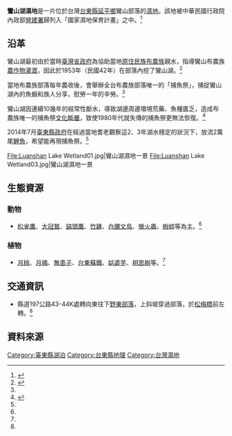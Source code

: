 {{TW Wetlandst
|name      = 鸞山湖濕地
|image     = Luanshan Lake Wetland02.jpg
|imagename = 鸞山湖一景
|engname   = Luanshan Lake Wetland
|belong    = [[花東縱谷|花東縱谷]][[國家風景區|國家風景區]][[管理處|管理處]]、[[台東縣|台東縣]][[延平鄉|延平鄉]][[公所|公所]]
|number    = TW071
|type      = 人為濕地
|location  = [[臺灣|臺灣]][[臺東縣|臺東縣]][[延平鄉|延平鄉]][[鸞山部落|鸞山部落]]
|coordinates = {{coord|22.897907|N|121.161335|E|display=title,inline|scale:10000}}
|size      = 4公頃
|website   = [http://wetland-tw.tcd.gov.tw/WetLandWeb/wetland.php?id=207 內政部營建署 國家重要濕地保育計畫]
}}
'''鸞山湖濕地'''是一片位於台灣[[台東縣|台東縣]][[延平鄉|延平鄉]]鸞山部落的[[濕地|濕地]]。該地被中華民國行政院內政部[[營建署|營建署]]歸列入「國家濕地保育計畫」之中。<ref name="國家重要濕地保育計畫 鸞山湖濕地">{{cite web |url=http://wetland-tw.tcd.gov.tw/WetLandWeb/wetland.php?id=207 |title=國家重要濕地保育計畫 鸞山湖濕地 |accessdate=2014-12-05 |archive-url=https://web.archive.org/web/20141219192935/http://wetland-tw.tcd.gov.tw/WetLandWeb/wetland.php?id=207 |archive-date=2014-12-19 |dead-url=yes }}</ref>

== 沿革 ==

鸞山湖最初由於當時[[臺灣省政府|臺灣省政府]]為協助當地[[原住民族|原住民族]][[布農族|布農族]]親水，指導鸞山布農族[[農作物|農作物]][[灌溉|灌溉]]，因此於1953年（民國42年）在部落內挖了鸞山湖。<ref name="重現鸞山湖 放流2萬尾鯉魚">{{cite web |url=http://www.ttia.gov.tw/page4_chp.php |title=重現鸞山湖 放流2萬尾鯉魚 |accessdate=2014-07-03 |archive-date=2014-12-08 |archive-url=https://web.archive.org/web/20141208021853/http://www.ttia.gov.tw/page4_chp.php |dead-url=no }}</ref>

當地布農族部落每年農收後，會舉辦全台布農族部落唯一的「捕魚祭」，捕捉鸞山湖內的魚蝦和族人分享，慰勞一年的辛勞。<ref name="重現鸞山湖 放流2萬尾鯉魚" />

鸞山湖因連續10幾年的經常性斷水，導致湖邊周邊環境荒蕪、魚種匱乏，造成布農族唯一的捕魚祭[[文化斷層|文化斷層]]，致使1980年代就失傳的捕魚祭更無法恢復。<ref>{{cite web |url=http://titv.ipcf.org.tw/news-6892 |title=原住民電視台 鸞山部落放流魚苗 復育失傳30年捕魚祭 |accessdate=2014-12-19 |archive-date=2014-12-19 |archive-url=https://web.archive.org/web/20141219190956/http://titv.ipcf.org.tw/news-6892 |dead-url=no }}</ref>

2014年7月[[臺東縣政府|臺東縣政府]]在經過當地耆老觀察這2、3年湖水穩定的狀況下，放流2萬尾[[鯉魚|鯉魚]]，希望能再現捕魚祭。<ref name="重現鸞山湖 放流2萬尾鯉魚" />

<gallery>

File:Luanshan Lake Wetland01.jpg|鸞山湖濕地一景
File:Luanshan Lake Wetland03.jpg|鸞山湖濕地一景

</gallery>

== 生態資源 ==

=== 動物 ===
*[[松雀鷹|松雀鷹]]、[[大冠鷲|大冠鷲]]、[[貓頭鷹|貓頭鷹]]、[[竹雞|竹雞]]、[[白腰文鳥|白腰文鳥]]、[[螢火蟲|螢火蟲]]、[[樹蛙|樹蛙]]等為主。<ref name="國家重要濕地保育計畫 鸞山湖濕地" />

=== 植物 ===
*[[月桃|月桃]]、[[月橘|月橘]]、[[無患子|無患子]]、[[台東蘇鐵|台東蘇鐵]]、[[姑婆芋|姑婆芋]]、[[相思樹|相思樹]]等。<ref name="國家重要濕地保育計畫 鸞山湖濕地" />

== 交通資訊 ==
*縣道197公路43-44K處轉向東往下[[野東部落|野東部落]]，上斜坡穿過部落，於[[松梅橋|松梅橋]]前左轉。<ref name="國家重要濕地保育計畫 鸞山湖濕地" />

== 資料來源 ==
{{Reflist}}

[[Category:臺東縣湖泊|Category:臺東縣湖泊]]
[[Category:台東縣地理|Category:台東縣地理]]
[[Category:台灣濕地|Category:台灣濕地]]